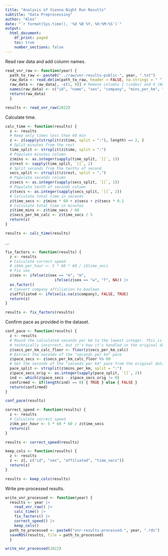 ```yaml
---
title: "Analysis of Vienna Night Run Results"
subtitle: "Data Preprocessing"
author: "Alex"
date: "`r format(Sys.time(), '%d %B %Y, %H:%M:%S')`"
output: 
  html_document:
    df_print: paged
    toc: true
    number_sections: false
---
```


Read raw data and add column names.

```r
read_vnr_raw <- function(year) {
  path_to_raw <- paste0("../raw/vnr-results-public-", year, ".txt")
  raw_data <- read.delim(path_to_raw, header = FALSE, na.strings = " ")
  raw_data <- raw_data[, -c(1, 9)] # Remove columns 1 (index) and 9 (NA)
  names(raw_data) <- c("id", "name", "sex", "company", "mins_per_km", "km_per_hour", "time")
  return(raw_data)
  }
```

```r
results <- read_vnr_raw(2022)
```

Calculate time.

```r
calc_time <- function(results) {
  z <- results
  # Keep only times less than 60 min
  z <- z[sapply(strsplit(z$time, split = ":"), length) == 2, ]
  # Split minutes from the rest
  time_split <- strsplit(z$time, split = ":")
  # Populate minutes column
  z$mins <- as.integer(sapply(time_split, `[[`, 1))
  z$rest <- sapply(time_split, `[[`, 2)
  # Split seconds from the tenths of second
  secs_split <- strsplit(z$rest, split = ",")
  # Populate seconds column
  z$secs <- as.integer(sapply(secs_split, `[[`, 1))
  # Populate tenth of seconds column
  z$tsecs <- as.integer(sapply(secs_split, `[[`, 2))
  # Calculate total time in seconds
  z$time_secs <- z$mins * 60 + z$secs + z$tsecs * 0.1
  # Calculate total time in minutes
  z$time_mins <- z$time_secs / 60
  z$secs_per_km_calc <- z$time_secs / 5
  return(z)
}
```

```r
results <- calc_time(results)
```

...

```r
fix_factors <- function(results) {
  z <- results
  # Calculate correct speed
  # z$km_per_hour <- 5 * 60 * 60 / z$time_secs
  # Fix sex
  z$sex <- ifelse(z$sex == "m", "m", 
                      ifelse(z$sex == "w", "f", NA)) |> 
  as.factor()
  # Convert company affiliation to boolean
  z$affiliated <- ifelse(is.na(z$company), FALSE, TRUE)
  return(z)
}
```

```r
results <- fix_factors(results)
```

Confirm pace as provided in the dataset.

```r
conf_pace <- function(results) {
  z <- results
  # Round the calculated seconds per km to the lowest integer. This is 
  # technically incorrect, but it's how it's handled in the original data.
  z$secs_per_km_calc_floor <- floor(z$secs_per_km_calc)
  # Extract the seconds of the "seconds per km" pace
  z$pace_secs <- z$secs_per_km_calc_floor %% 60
  # Get the seconds of the "seconds per km" pace from the original data
  pace_split <- strsplit(z$mins_per_km, split = ":")
  z$pace_secs_orig <- as.integer(sapply(pace_split, `[[`, 2))
  ind <- which(z$pace_secs - z$pace_secs_orig != 0)
  confirmed <- if(length(ind) == 0) { TRUE } else { FALSE }
  return(confirmed)
}
```

```r
conf_pace(results)
```

```r
correct_speed <- function(results) {
  z <- results
  # Calculate correct speed
  z$km_per_hour <- 5 * 60 * 60 / z$time_secs
  return(z)
}
```

```r
results <- correct_speed(results)
```

```r
keep_cols <- function(results) {
  z <- results
  z <- z[, c("id", "sex", "affiliated", "time_secs")]
  return(z)
}
```

```r
results <- keep_cols(results)
```

Write pre-processed results.

```r
write_vnr_processed <- function(year) {
  results <- year |> 
    read_vnr_raw() |> 
    calc_time() |>
    fix_factors() |> 
    correct_speed() |> 
    keep_cols()
  path_to_processed <- paste0("vnr-results-processed-", year, ".rds")
  saveRDS(results, file = path_to_processed)
  }
```

```r
write_vnr_processed(2022)
```
